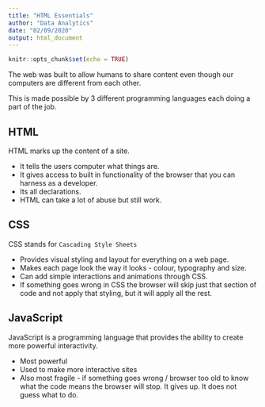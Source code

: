 ```yaml
---
title: "HTML Essentials"
author: "Data Analytics"
date: "02/09/2020"
output: html_document
---
```


```r
knitr::opts_chunk$set(echo = TRUE)
```

The web was built to allow humans to share content even though our computers are different from each other.

This is made possible by 3 different programming languages each doing a part of the job.


<h2>HTML</h2>

HTML marks up the content of a site. 

- It tells the users computer what things are.
- It gives access to built in functionality of the browser that you can harness as a developer.
- Its all declarations.
- HTML can take a lot of abuse but still work.


## CSS

CSS stands for `Cascading Style Sheets` 

- Provides visual styling and layout for everything on a web page.
- Makes each page look the way it looks - colour, typography and size. 
- Can add simple interactions and animations through CSS.
- If something goes wrong in CSS the browser will skip just that section of code and not apply that styling, but it will apply all the rest.

## JavaScript

JavaScript is a programming language that provides the ability to create more powerful interactivity.

- Most powerful
- Used to make more interactive sites
- Also most fragile - if something goes wrong / browser too old to know what the code means the browser will stop. It gives up. It does not guess what to do.


